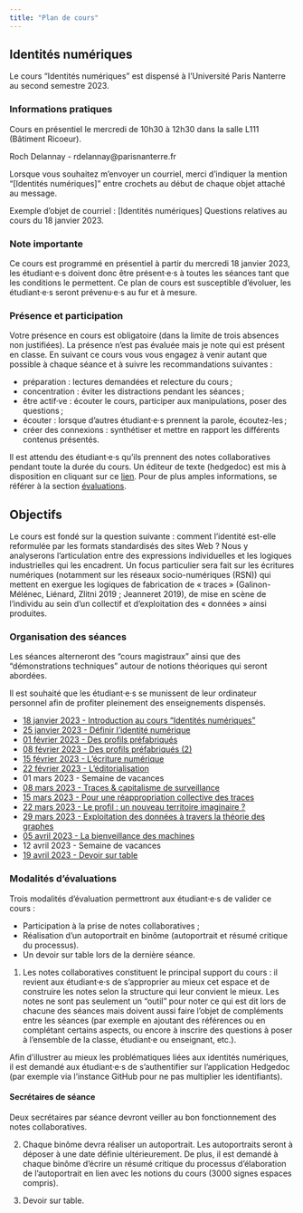 ```yaml
---
title: "Plan de cours"
---
```


## Identités numériques

Le cours "Identités numériques" est dispensé à l'Université Paris Nanterre au second semestre 2023.

### Informations pratiques

Cours en présentiel le mercredi de 10h30 à 12h30 dans la salle L111 (Bâtiment Ricoeur).  

Roch Delannay - rdelannay@parisnanterre.fr

::: {.callout-note}

Lorsque vous souhaitez m'envoyer un courriel, merci d'indiquer la mention "\[Identités numériques\]" entre crochets au début de chaque objet attaché au message. 

Exemple d'objet de courriel : \[Identités numériques\] Questions relatives au cours du 18 janvier 2023.

:::

### Note importante

Ce cours est programmé en présentiel à partir du mercredi 18 janvier 2023, les étudiant·e·s doivent donc être présent·e·s à toutes les séances tant que les conditions le permettent. Ce plan de cours est susceptible d’évoluer, les étudiant·e·s seront prévenu·e·s au fur et à mesure.

### Présence et participation 

Votre présence en cours est obligatoire (dans la limite de trois absences non justifiées). La présence n’est pas évaluée mais je note qui est présent en classe. En suivant ce cours vous vous engagez à venir autant que possible à chaque séance et à suivre les recommandations suivantes :

- préparation : lectures demandées et relecture du cours ;
- concentration : éviter les distractions pendant les séances ;
- être actif·ve : écouter le cours, participer aux manipulations, poser des questions ;
- écouter : lorsque d’autres étudiant·e·s prennent la parole, écoutez-les ;
- créer des connexions : synthétiser et mettre en rapport les différents contenus présentés.

::: {.callout-note}

Il est attendu des étudiant·e·s qu'ils prennent des notes collaboratives pendant toute la durée du cours. Un éditeur de texte (hedgedoc) est mis à disposition en cliquant sur ce [lien](https://demo.hedgedoc.org/1WdF94ubQcOV1_EoR1eT9Q#).
Pour de plus amples informations, se référer à la section [évaluations](#modalités-dévaluations).

:::

## Objectifs

Le cours est fondé sur la question suivante : comment l’identité est-elle reformulée par les formats
standardisés des sites Web ?
Nous y analyserons l’articulation entre des expressions individuelles et les logiques industrielles qui les
encadrent. Un focus particulier sera fait sur les écritures numériques (notamment sur les réseaux socio-numériques (RSN)) qui mettent en exergue les logiques de fabrication de « traces » (Galinon-Mélénec, Liénard, Zlitni 2019 ; Jeanneret 2019), de mise en scène de l’individu au sein d’un collectif et d’exploitation des « données » ainsi produites.


### Organisation des séances

Les séances alterneront des "cours magistraux" ainsi que des "démonstrations techniques" autour de notions théoriques qui seront abordées. 

Il est souhaité que les étudiant·e·s se munissent de leur ordinateur personnel afin de profiter pleinement des enseignements dispensés.

- [18 janvier 2023 - Introduction au cours "Identités numériques"](180123.qmd)
- [25 janvier 2023 - Définir l'identité numérique](250123.qmd)
- [01 février 2023 - Des profils préfabriqués](010223.qmd)
- [08 février 2023 - Des profils préfabriqués (2)](080223.qmd)
- [15 février 2023 - L'écriture numérique](150223.qmd)
- [22 février 2023 - L'éditorialisation](220223.qmd)
- 01 mars 2023 - Semaine de vacances
- [08 mars 2023 - Traces & capitalisme de surveillance](080323.qmd)
- [15 mars 2023 - Pour une réappropriation collective des traces](150323.qmd)
- [22 mars 2023 - Le profil : un nouveau territoire imaginaire ?](220323.qmd)
- [29 mars 2023 - Exploitation des données à travers la théorie des graphes](290323.qmd)
- [05 avril 2023 - La bienveillance des machines](050423.qmd)
- 12 avril 2023 - Semaine de vacances
- [19 avril 2023 - Devoir sur table](190423.qmd)

### Modalités d'évaluations

Trois modalités d'évaluation permettront aux étudiant·e·s de valider ce cours : 

- Participation à la prise de notes collaboratives ;
- Réalisation d'un autoportrait en binôme (autoportrait et résumé critique du processus).
- Un devoir sur table lors de la dernière séance.


1. Les notes collaboratives constituent le principal support du cours : il revient aux étudiant·e·s de s'approprier au mieux cet espace et de construire les notes selon la structure qui leur convient le mieux. Les notes ne sont pas seulement un "outil" pour noter ce qui est dit lors de chacune des séances mais doivent aussi faire l'objet de compléments entre les séances (par exemple en ajoutant des références ou en complétant certains aspects, ou encore à inscrire des questions à poser à l'ensemble de la classe, étudiant·e ou enseignant, etc.).

::: {.callout-important collapse="true"}

Afin d'illustrer au mieux les problématiques liées aux identités numériques, il est demandé aux étudiant·e·s de s'authentifier sur l'application Hedgedoc (par exemple via l'instance GitHub pour ne pas multiplier les identifiants).

:::

::: {.callout-tip collapse="true"}

#### Secrétaires de séance

Deux secrétaires par séance devront veiller au bon fonctionnement des notes collaboratives.

:::

2. Chaque binôme devra réaliser un autoportrait. Les autoportraits seront à déposer à une date définie ultérieurement. De plus, il est demandé à chaque binôme d'écrire un résumé critique du processus d'élaboration de l'autoportrait en lien avec les notions du cours (3000 signes espaces compris).

3. Devoir sur table.